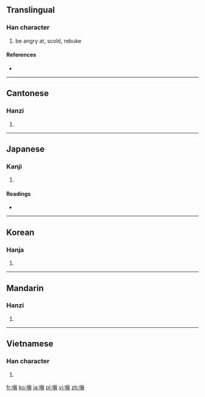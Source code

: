 ==Translingual==

===Han character===
{{Han char|rn=30|rad=口|as=10|sn=13|four=6108<sub>1</sub>|canj=口十月金 (RJBC)}}

# be angry at, scold, rebuke

====References====
* {{Han ref|kx=0202.300|dkj=04074|dj=0425.110|hdz=10665.090|uh=55D4|ud=21972|bh=DCD2|bd=56530}}

----

==Cantonese==

===Hanzi===
{{yue-hanzi|jyut=|y=chan1}}

# {{defn|Cantonese|sort=口10}}

----

==Japanese==

===Kanji===
{{ja-kanji|grade=|rs=口10}}

# {{defn|Japanese|sort=口10}}

====Readings====
* {{ja-readings|on=[[しん]] (shin)|kun=[[いかる]] (ikaru)}}

----

==Korean==

===Hanja===
{{ko-hanja|hangeul=진|rv=jin|mr=chin}}

# {{defn|Korean|sort=口10}}

----

==Mandarin==

===Hanzi===
{{cmn-hanzi|pin=[[tián]] ([[tian2]])|wg=t'ien<sup>2</sup>}}

# {{defn|Mandarin|sort=口10}}

----

==Vietnamese==

===Han character===
{{vi-hantu|[[sân]], [[xin]], [[xân]], [[sun]]|rs=口10}}

# {{defn|Vietnamese|sort=口10}}

[[fr:嗔]]
[[ko:嗔]]
[[ja:嗔]]
[[pl:嗔]]
[[vi:嗔]]
[[zh:嗔]]